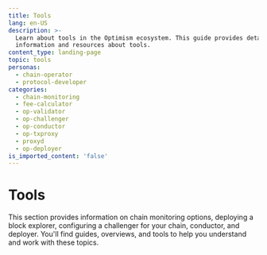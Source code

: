 ```yaml
---
title: Tools
lang: en-US
description: >-
  Learn about tools in the Optimism ecosystem. This guide provides detailed
  information and resources about tools.
content_type: landing-page
topic: tools
personas:
  - chain-operator
  - protocol-developer
categories:
  - chain-monitoring
  - fee-calculator
  - op-validator
  - op-challenger
  - op-conductor
  - op-txproxy
  - proxyd
  - op-deployer
is_imported_content: 'false'
---
```



<ChainOperatorsBanner />

# Tools

This section provides information on chain monitoring options, deploying a block explorer, configuring a challenger for your chain, conductor, and deployer. You'll find guides, overviews, and tools to help you understand and work with these topics.

<Cards>
  <Card title="Chain monitoring options" href="/operators/chain-operators/tools/chain-monitoring" />
  <Card title="Fjord fee parameter calculator" href="/operators/chain-operators/tools/fee-calculator" />
  <Card title="Deploying a block explorer" href="/operators/chain-operators/tools/explorer" />
  <Card title="Validating a Standard OP Stack chain" href="/operators/chain-operators/tools/op-validator" />
  <Card title="How to configure challenger for your chain" href="/operators/chain-operators/tools/op-challenger" />
  <Card title="Conductor" href="/operators/chain-operators/tools/op-conductor" />

  <Card title="OP txproxyd" href="/operators/chain-operators/tools/op-txproxy" />

  <Card title="Proxyd" href="/operators/chain-operators/tools/proxyd" />

  <Card title="Deployer" href="/operators/chain-operators/tools/op-deployer" />
</Cards>
